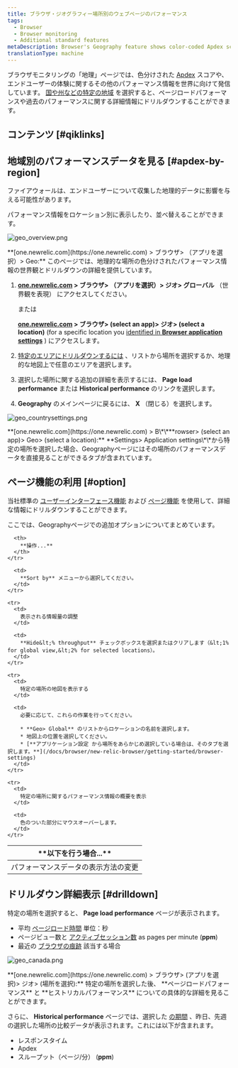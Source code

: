 ```yaml
---
title: ブラウザ・ジオグラフィー場所別のウェブページのパフォーマンス
tags:
  - Browser
  - Browser monitoring
  - Additional standard features
metaDescription: Browser's Geography feature shows color-coded Apdex scores and page load performance for your end users' experience around the world.
translationType: machine
---
```





ブラウザモニタリングの「地理」ページでは、色分けされた [Apdex](/docs/apm/new-relic-apm/apdex/apdex-measuring-user-satisfaction) スコアや、エンドユーザーの体験に関するその他のパフォーマンス情報を世界に向けて発信しています。 [国や州などの特定の地域](/docs/browser/new-relic-browser/getting-started/browser-settings) を選択すると、ページロードパフォーマンスや過去のパフォーマンスに関する詳細情報にドリルダウンすることができます。

## コンテンツ [#qiklinks]

## 地域別のパフォーマンスデータを見る [#apdex-by-region]

<Callout variant="important">
  ファイアウォールは、エンドユーザーについて収集した地理的データに影響を与える可能性があります。
</Callout>

パフォーマンス情報をロケーション別に表示したり、並べ替えることができます。

<img
  title="geo_overview.png"
  alt="geo_overview.png"
  src={geoOverview}
/>

<figcaption>
  **[one.newrelic.com](https://one.newrelic.com) > ブラウザ> （アプリを選択）> Geo:** このページでは、地理的な場所の色分けされたパフォーマンス情報の世界観とドリルダウンの詳細を提供しています。
</figcaption>

1. **[one.newrelic.com](https://one.newrelic.com) > ブラウザ> （アプリを選択）> ジオ> グローバル** （世界観を表現） にアクセスしてください。

   または

   **[one.newrelic.com](https://one.newrelic.com) > ブラウザ> (select an app)> ジオ> (select a location)** (for a specific location you [identified in **Browser application settings**](/docs/browser/new-relic-browser/getting-started/browser-settings) ) にアクセスします。

2. [特定のエリアにドリルダウンするには](#drilldown) 、リストから場所を選択するか、地理的な地図上で任意のエリアを選択します。

3. 選択した場所に関する追加の詳細を表示するには、 **Page load performance** または **Historical performance** のリンクを選択します。

4. **Geography** のメインページに戻るには、 **X** （閉じる）を選択します。

<img
  title="geo_countrysettings.png"
  alt="geo_countrysettings.png"
  src={geoCountrysettings}
/>

<figcaption>
  **[one.newrelic.com](https://one.newrelic.com) > B\*\***rowser> (select an app)> Geo> (select a location):** **Settings> Application settings\*\*から特定の場所を選択した場合、Geographyページにはその場所のパフォーマンスデータを直接見ることができるタブが含まれています。
</figcaption>

## ページ機能の利用 [#option]

当社標準の [ユーザーインターフェース機能](/docs/accounts-partnerships/education/getting-started-new-relic/new-relic-user-interface) および [ページ機能](/docs/accounts-partnerships/education/getting-started-new-relic/standard-dashboard-features) を使用して、詳細な情報にドリルダウンすることができます。

ここでは、Geographyページでの追加オプションについてまとめています。

<table>
  <thead>
    <tr>
      <th width={250}>
        **以下を行う場合...**
      </th>

      <th>
        **操作...**
      </th>
    </tr>
  </thead>

  <tbody>
    <tr>
      <td>
        パフォーマンスデータの表示方法の変更
      </td>

      <td>
        **Sort by** メニューから選択してください。
      </td>
    </tr>

    <tr>
      <td>
        表示される情報量の調整
      </td>

      <td>
        **Hide&lt;% throughput** チェックボックスを選択またはクリアします（&lt;1% for global view,&lt;2% for selected locations）。
      </td>
    </tr>

    <tr>
      <td>
        特定の場所の地図を表示する
      </td>

      <td>
        必要に応じて、これらの作業を行ってください。

        * **Geo> Global** のリストからロケーションの名前を選択します。
        * 地図上の位置を選択してください。
        * [**アプリケーション設定 から場所をあらかじめ選択している場合は、そのタブを選択します。**](/docs/browser/new-relic-browser/getting-started/browser-settings)
      </td>
    </tr>

    <tr>
      <td>
        特定の場所に関するパフォーマンス情報の概要を表示
      </td>

      <td>
        色のついた部分にマウスオーバーします。
      </td>
    </tr>
  </tbody>
</table>

## ドリルダウン詳細表示 [#drilldown]

特定の場所を選択すると、 **Page load performance** ページが表示されます。

* 平均 [ページロード時間](/docs/browser/new-relic-browser/page-load-timing/page-load-timing-process) 単位：秒
* ページビュー数と [アクティブセッション数](/docs/browser/new-relic-browser/page-load-timing/session-tracking) as pages per minute (**ppm**)
* 最近の [ブラウザの痕跡](/docs/apm/traces/browser-traces/browser-traces) 該当する場合

<img
  title="geo_canada.png"
  alt="geo_canada.png"
  src={geoCanada}
/>

<figcaption>
  **[one.newrelic.com](https://one.newrelic.com) > ブラウザ> (アプリを選択)> ジオ> (場所を選択):** 特定の場所を選択した後、 **ページロードパフォーマンス** と **ヒストリカルパフォーマンス** についての具体的な詳細を見ることができます。
</figcaption>

さらに、 **Historical performance** ページでは、選択した [の期間](/docs/apm/new-relic-apm/ui-functions/time-picker-setting-time-periods-view-data) 、昨日、先週の選択した場所の比較データが表示されます。これには以下が含まれます。

* レスポンスタイム
* Apdex
* スループット（ページ/分） (**ppm**)